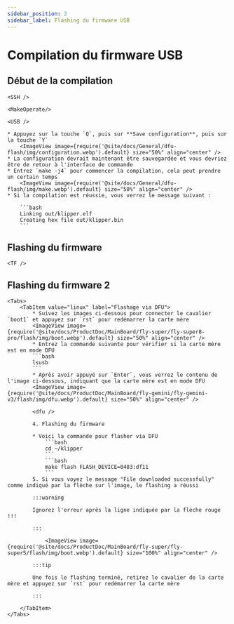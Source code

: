 ```yaml
---
sidebar_position: 2
sidebar_label: Flashing du firmware USB
---
```




# Compilation du firmware USB

## Début de la compilation

    <SSH />

    <MakeOperate/>

    <USB />

    * Appuyez sur la touche `Q`, puis sur **Save configuration**, puis sur la touche `Y`
        <ImageView image={require('@site/docs/General/dfu-flash/img/configuration.webp').default} size="50%" align="center" />
    * La configuration devrait maintenant être sauvegardée et vous devriez être de retour à l'interface de commande
    * Entrez `make -j4` pour commencer la compilation, cela peut prendre un certain temps
        <ImageView image={require('@site/docs/General/dfu-flash/img/make.webp').default} size="50%" align="center" />
    * Si la compilation est réussie, vous verrez le message suivant :

        ```bash
        Linking out/klipper.elf
        Creating hex file out/klipper.bin
        ```


## Flashing du firmware
    
    <TF />

## Flashing du firmware 2
    <Tabs>
        <TabItem value="linux" label="Flashage via DFU">
            * Suivez les images ci-dessous pour connecter le cavalier `boot1` et appuyez sur `rst` pour redémarrer la carte mère
            <ImageView image={require('@site/docs/ProductDoc/MainBoard/fly-super/fly-super8-pro/flash/img/boot.webp').default} size="50%" align="center" />
            * Entrez la commande suivante pour vérifier si la carte mère est en mode DFU
            ```bash
            lsusb
            ```
            * Après avoir appuyé sur `Enter`, vous verrez le contenu de l'image ci-dessous, indiquant que la carte mère est en mode DFU
            <ImageView image={require('@site/docs/ProductDoc/MainBoard/fly-gemini/fly-gemini-v3/flash/img/dfu.webp').default} size="50%" align="center" />
           
            <dfu />

            4. Flashing du firmware

            * Voici la commande pour flasher via DFU
                ```bash
                cd ~/klipper
                ```
                ```bash
                make flash FLASH_DEVICE=0483:df11
                ```
            5. Si vous voyez le message "File downloaded successfully" comme indiqué par la flèche sur l'image, le flashing a réussi

            :::warning

            Ignorez l'erreur après la ligne indiquée par la flèche rouge !!!

            :::

                <ImageView image={require('@site/docs/ProductDoc/MainBoard/fly-super/fly-super5/flash/img/boot.webp').default} size="100%" align="center" />

            :::tip

            Une fois le flashing terminé, retirez le cavalier de la carte mère et appuyez sur `rst` pour redémarrer la carte mère

            :::

        </TabItem>
    </Tabs>
